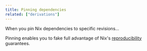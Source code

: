 ```yaml
---
title: Pinning dependencies
related: ["derivations"]
---
```


When you pin Nix dependencies to specific revisions...

Pinning enables you to fake full advantage of Nix's [reproducibility](/concepts/reproducibility) guarantees.
